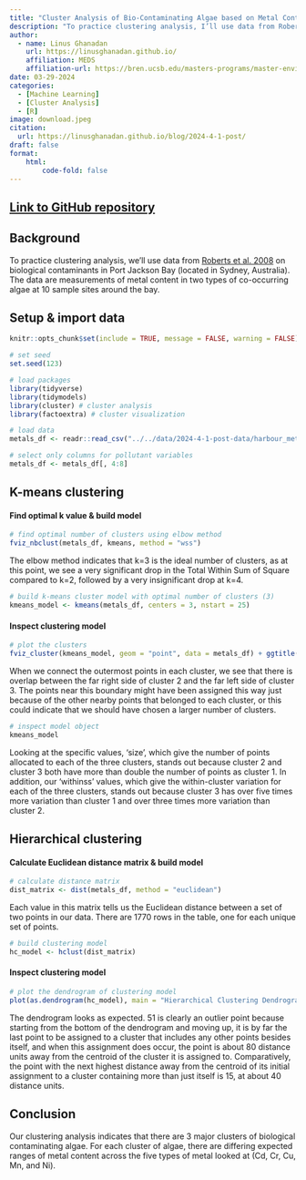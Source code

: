 ```yaml
---
title: "Cluster Analysis of Bio-Contaminating Algae based on Metal Content"
description: "To practice clustering analysis, I’ll use data from Roberts et al. 2008 on biological contaminants in Port Jackson Bay (located in Sydney, Australia). The data are measurements of metal content (Cd, Cr, Cu, Mn, and Ni) in two types of co-occurring algae at 10 sample sites around the bay."
author: 
  - name: Linus Ghanadan
    url: https://linusghanadan.github.io/
    affiliation: MEDS
    affiliation-url: https://bren.ucsb.edu/masters-programs/master-environmental-data-science
date: 03-29-2024
categories:
  - [Machine Learning]
  - [Cluster Analysis]
  - [R]
image: download.jpeg
citation:
  url: https://linusghanadan.github.io/blog/2024-4-1-post/
draft: false
format:
    html:
        code-fold: false
---
```


## [Link to GitHub repository](https://github.com/linusghanadan/ml-clustering-lab/tree/main)

## Background

To practice clustering analysis, we'll use data from [Roberts et al. 2008](https://doi.org/10.1016/j.marpolbul.2008.03.003) on biological contaminants in Port Jackson Bay (located in Sydney, Australia). The data are measurements of metal content in two types of co-occurring algae at 10 sample sites around the bay.

## Setup & import data

```r
knitr::opts_chunk$set(include = TRUE, message = FALSE, warning = FALSE)
```

```r
# set seed
set.seed(123)
```

```r
# load packages
library(tidyverse) 
library(tidymodels)
library(cluster) # cluster analysis
library(factoextra) # cluster visualization
```

```r
# load data
metals_df <- readr::read_csv("../../data/2024-4-1-post-data/harbour_metals.csv")

# select only columns for pollutant variables
metals_df <- metals_df[, 4:8] 
```

## K-means clustering

#### Find optimal k value & build model

```r
# find optimal number of clusters using elbow method
fviz_nbclust(metals_df, kmeans, method = "wss")
```

The elbow method indicates that k=3 is the ideal number of clusters, as at this point, we see a very significant drop in the Total Within Sum of Square compared to k=2, followed by a very insignificant drop at k=4.

```r
# build k-means cluster model with optimal number of clusters (3)
kmeans_model <- kmeans(metals_df, centers = 3, nstart = 25)
```

#### Inspect clustering model

```r
# plot the clusters
fviz_cluster(kmeans_model, geom = "point", data = metals_df) + ggtitle("k=3")
```

When we connect the outermost points in each cluster, we see that there is overlap between the far right side of cluster 2 and the far left side of cluster 3. The points near this boundary might have been assigned this way just because of the other nearby points that belonged to each cluster, or this could indicate that we should have chosen a larger number of clusters.

```r
# inspect model object
kmeans_model
```

Looking at the specific values, 'size', which give the number of points allocated to each of the three clusters, stands out because cluster 2 and cluster 3 both have more than double the number of points as cluster 1. In addition, our 'withinss' values, which give the within-cluster variation for each of the three clusters, stands out because cluster 3 has over five times more variation than cluster 1 and over three times more variation than cluster 2.

## Hierarchical clustering

#### Calculate Euclidean distance matrix & build model

```r
# calculate distance matrix
dist_matrix <- dist(metals_df, method = "euclidean")
```

Each value in this matrix tells us the Euclidean distance between a set of two points in our data. There are 1770 rows in the table, one for each unique set of points.

```r
# build clustering model
hc_model <- hclust(dist_matrix)
```

#### Inspect clustering model

```r
# plot the dendrogram of clustering model
plot(as.dendrogram(hc_model), main = "Hierarchical Clustering Dendrogram")
```

The dendrogram looks as expected. 51 is clearly an outlier point because starting from the bottom of the dendrogram and moving up, it is by far the last point to be assigned to a cluster that includes any other points besides itself, and when this assignment does occur, the point is about 80 distance units away from the centroid of the cluster it is assigned to. Comparatively, the point with the next highest distance away from the centroid of its initial assignment to a cluster containing more than just itself is 15, at about 40 distance units.

## Conclusion

Our clustering analysis indicates that there are 3 major clusters of biological contaminating algae. For each cluster of algae, there are differing expected ranges of metal content across the five types of metal looked at (Cd, Cr, Cu, Mn, and Ni).
